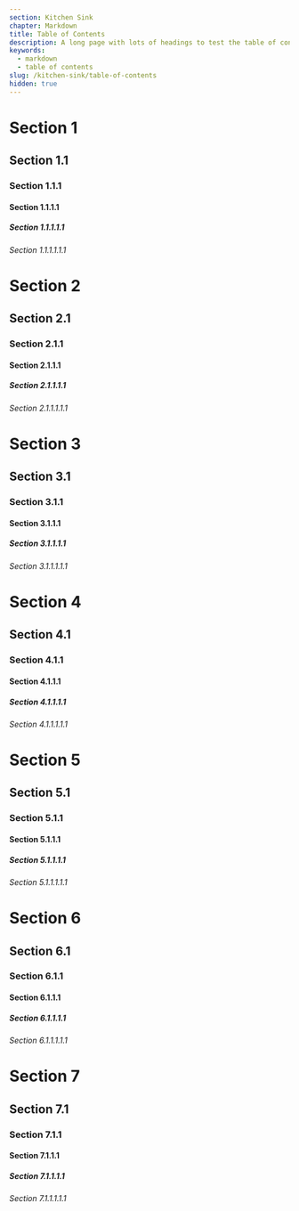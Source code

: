 ```yaml
---
section: Kitchen Sink
chapter: Markdown
title: Table of Contents
description: A long page with lots of headings to test the table of contents
keywords:
  - markdown
  - table of contents
slug: /kitchen-sink/table-of-contents
hidden: true
---
```


# Section 1

## Section 1.1

### Section 1.1.1

#### Section 1.1.1.1

##### Section 1.1.1.1.1

###### Section 1.1.1.1.1.1

# Section 2

## Section 2.1

### Section 2.1.1

#### Section 2.1.1.1

##### Section 2.1.1.1.1

###### Section 2.1.1.1.1.1

# Section 3

## Section 3.1

### Section 3.1.1

#### Section 3.1.1.1

##### Section 3.1.1.1.1

###### Section 3.1.1.1.1.1

# Section 4

## Section 4.1

### Section 4.1.1

#### Section 4.1.1.1

##### Section 4.1.1.1.1

###### Section 4.1.1.1.1.1

# Section 5

## Section 5.1

### Section 5.1.1

#### Section 5.1.1.1

##### Section 5.1.1.1.1

###### Section 5.1.1.1.1.1

# Section 6

## Section 6.1

### Section 6.1.1

#### Section 6.1.1.1

##### Section 6.1.1.1.1

###### Section 6.1.1.1.1.1

# Section 7

## Section 7.1

### Section 7.1.1

#### Section 7.1.1.1

##### Section 7.1.1.1.1

###### Section 7.1.1.1.1.1
